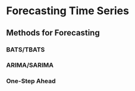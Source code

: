 # Forecasting Time Series


## Methods for Forecasting


### BATS/TBATS


### ARIMA/SARIMA


### One-Step Ahead